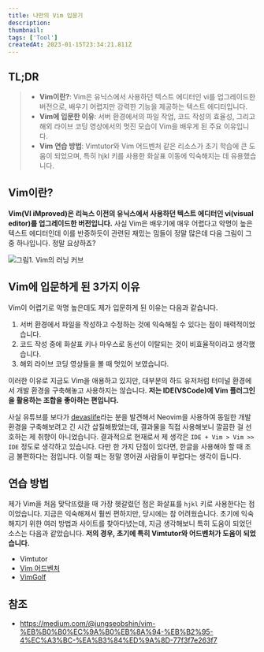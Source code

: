 ```yaml
---
title: 나만의 Vim 입문기
description:
thumbnail:
tags: ['Tool']
createdAt: 2023-01-15T23:34:21.811Z
---
```


## TL;DR

<Blockquote type="info">

- **Vim이란?**: Vim은 유닉스에서 사용하던 텍스트 에디터인 vi를 업그레이드한 버전으로, 배우기 어렵지만 강력한 기능을 제공하는 텍스트 에디터입니다.
- **Vim에 입문한 이유**: 서버 환경에서의 파일 작업, 코드 작성의 효율성, 그리고 해외 라이브 코딩 영상에서의 멋진 모습이 Vim을 배우게 된 주요 이유입니다.
- **Vim 연습 방법**: Vimtutor와 Vim 어드벤처 같은 리소스가 초기 학습에 큰 도움이 되었으며, 특히 hjkl 키를 사용한 화살표 이동에 익숙해지는 데 유용했습니다.

</Blockquote>

## Vim이란?

**Vim(VI iMproved)은 리눅스 이전의 유닉스에서 사용하던 텍스트 에디터인 vi(visual editor)를 업그레이드한 버전입니다.** 사실 Vim은 배우기에 매우 어렵다고 악명이 높은 텍스트 에디터인데 이를 반증하듯이 관련된 재밌는 밈들이 정말 많은데 다음 그림이 그 중 하나입니다. 정말 요상하죠?

![그림1. Vim의 러닝 커브](/assets/contents/vim/1.jpeg)

## Vim에 입문하게 된 3가지 이유

Vim이 어렵기로 악명 높은데도 제가 입문하게 된 이유는 다음과 같습니다.

1. 서버 환경에서 파일을 작성하고 수정하는 것에 익숙해질 수 있다는 점이 매력적이었습니다.
2. 코드 작성 중에 화살표 키나 마우스로 동선이 이탈되는 것이 비효율적이라고 생각했습니다.
3. 해외 라이브 코딩 영상들을 볼 때 멋있어 보였습니다.

이러한 이유로 지금도 Vim을 애용하고 있지만, 대부분의 하드 유저처럼 터미널 환경에서 개발 환경을 구축해놓고 사용하지는 않습니다. **저는 IDE(VSCode)에 Vim 플러그인을 활용하는 조합을 좋아하는 편입니다.**

사실 유튜브를 보다가 [devaslife](https://www.youtube.com/c/devaslife)라는 분을 발견해서 Neovim을 사용하여 동일한 개발 환경을 구축해보려고 긴 시간 삽질해봤었는데, 결과물을 직접 사용해보니 깔끔한 걸 선호하는 제 취향이 아니었습니다. 결과적으로 현재로서 제 생각은 `IDE + Vim > Vim >> IDE` 정도로 생각하고 있습니다. 다만 한 가지 단점이 있다면, 한글을 사용해야 할 때 조금 불편하다는 점입니다. 이럴 때는 정말 영어권 사람들이 부럽다는 생각이 듭니다.

## 연습 방법

제가 Vim을 처음 맞닥뜨렸을 때 가장 헷갈렸던 점은 화살표를 `hjkl` 키로 사용한다는 점이었습니다. 지금은 익숙해져서 훨씬 편하지만, 당시에는 참 어려웠습니다. 초기에 익숙해지기 위한 여러 방법과 사이트를 찾아다녔는데, 지금 생각해보니 특히 도움이 되었던 소스는 다음과 같았습니다. **저의 경우, 초기에 특히 Vimtutor와 어드벤처가 도움이 되었습니다.**

- Vimtutor
- [Vim 어드벤처](https://vim-adventures.com/)
- [VimGolf](https://www.vimgolf.com/)

## 참조

- https://medium.com/@jungseobshin/vim-%EB%B0%B0%EC%9A%B0%EB%8A%94-%EB%B2%95-4%EC%A3%BC-%EA%B3%84%ED%9A%8D-77f3f7e263f7
